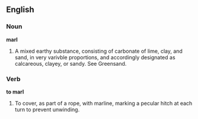 ==English==

===Noun===

'''marl'''

#A mixed earthy substance, consisting of carbonate of lime, clay, and sand, in very varivble proportions, and accordingly designated as calcareous, clayey, or sandy. See Greensand.

===Verb===

'''to marl'''

#To cover, as part of a rope, with marline, marking a pecular hitch at each turn to prevent unwinding.